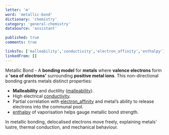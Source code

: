 ```yaml
---
letter: 'm'
word: 'metallic-bond'
dictionary: 'chemistry'
category: 'general-chemistry'
dataSource: 'assistant'

published: true
comments: true

linksTo: ['malleability','conductivity','electron_affinity','enthalpy']
linkedFrom: []
---
```


<a id="metallic_bond">Metallic Bond</a> - A **bonding model** for **metals** where **valence electrons** form a **'sea of electrons'** surrounding **positive metal ions**. This non-directional bonding grants metals distinct properties:

- **Malleability** and ductility ([malleability](#malleability)).
- High electrical [conductivity](#conductivity).
- Partial correlation with [electron_affinity](#electron_affinity) and metal’s ability to release electrons into the communal pool.
- [enthalpy](#enthalpy) of vaporisation helps gauge metallic bond strength.

<Alert type='note'>
In metallic bonding, delocalised electrons move freely, explaining metals' lustre, thermal conduction, and mechanical behaviour.
</Alert>
